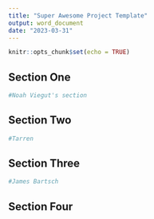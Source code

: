 ```yaml
---
title: "Super Awesome Project Template"
output: word_document
date: "2023-03-31"
---
```


```r
knitr::opts_chunk$set(echo = TRUE)
```

## Section One

```r
#Noah Viegut's section
```


## Section Two

```r
#Tarren
```

## Section Three

```r
#James Bartsch
```



## Section Four

```r

```
